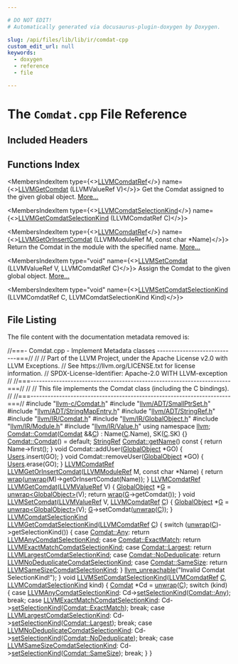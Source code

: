 ```yaml
---

# DO NOT EDIT!
# Automatically generated via docusaurus-plugin-doxygen by Doxygen.

slug: /api/files/lib/lib/ir/comdat-cpp
custom_edit_url: null
keywords:
  - doxygen
  - reference
  - file

---
```





# The `Comdat.cpp` File Reference

<DoxygenPage pluginConfig={pluginConfig}>



## Included Headers

<IncludesList>
<IncludesListItem
  filePath="llvm-c/Comdat.h"
  permalink="/docs/api/files/include/include/llvm-c/comdat-h"
  isLocal="true" />
<IncludesListItem
  filePath="llvm/ADT/SmallPtrSet.h"
  permalink="/docs/api/files/include/include/llvm/include/llvm/adt/smallptrset-h"
  isLocal="true" />
<IncludesListItem
  filePath="llvm/ADT/StringMapEntry.h"
  permalink="/docs/api/files/include/include/llvm/include/llvm/adt/stringmapentry-h"
  isLocal="true" />
<IncludesListItem
  filePath="llvm/ADT/StringRef.h"
  permalink="/docs/api/files/include/include/llvm/include/llvm/adt/stringref-h"
  isLocal="true" />
<IncludesListItem
  filePath="llvm/IR/Comdat.h"
  permalink="/docs/api/files/include/include/llvm/include/llvm/ir/comdat-h"
  isLocal="true" />
<IncludesListItem
  filePath="llvm/IR/GlobalObject.h"
  permalink="/docs/api/files/include/include/llvm/include/llvm/ir/globalobject-h"
  isLocal="true" />
<IncludesListItem
  filePath="llvm/IR/Module.h"
  permalink="/docs/api/files/include/include/llvm/include/llvm/ir/module-h"
  isLocal="true" />
<IncludesListItem
  filePath="llvm/IR/Value.h"
  permalink="/docs/api/files/include/include/llvm/include/llvm/ir/value-h"
  isLocal="true" />
</IncludesList>

## Functions Index

<MembersIndex>

<MembersIndexItem
  type={<><a href="/docs/api/groups/llvmcsupporttypes/#gaa91542000fd23d2eeebf64a25bdc66b3">LLVMComdatRef</a></>}
  name={<><a href="/docs/api/groups/llvmccorecomdat/#gaa0aa7ad46539182dec109edc141c870d">LLVMGetComdat</a> (LLVMValueRef V)</>}>
Get the Comdat assigned to the given global object. <a href="/docs/api/groups/llvmccorecomdat/#gaa0aa7ad46539182dec109edc141c870d">More...</a>
</MembersIndexItem>

<MembersIndexItem
  type={<><a href="/docs/api/groups/llvmccorecomdat/#ga80b57e9f148541803b3ed1169528187e">LLVMComdatSelectionKind</a></>}
  name={<><a href="/docs/api/groups/llvmccorecomdat/#ga24a9af9f9933c9ab3cbfa8a87e7ab5de">LLVMGetComdatSelectionKind</a> (LLVMComdatRef C)</>}>
</MembersIndexItem>

<MembersIndexItem
  type={<><a href="/docs/api/groups/llvmcsupporttypes/#gaa91542000fd23d2eeebf64a25bdc66b3">LLVMComdatRef</a></>}
  name={<><a href="/docs/api/groups/llvmccorecomdat/#ga2c1696880a604332d967f41fa93b524a">LLVMGetOrInsertComdat</a> (LLVMModuleRef M, const char &#42;Name)</>}>
Return the Comdat in the module with the specified name. <a href="/docs/api/groups/llvmccorecomdat/#ga2c1696880a604332d967f41fa93b524a">More...</a>
</MembersIndexItem>

<MembersIndexItem
  type="void"
  name={<><a href="/docs/api/groups/llvmccorecomdat/#ga3f947a7b8327e41221592d6a0da3d595">LLVMSetComdat</a> (LLVMValueRef V, LLVMComdatRef C)</>}>
Assign the Comdat to the given global object. <a href="/docs/api/groups/llvmccorecomdat/#ga3f947a7b8327e41221592d6a0da3d595">More...</a>
</MembersIndexItem>

<MembersIndexItem
  type="void"
  name={<><a href="/docs/api/groups/llvmccorecomdat/#ga770da47f1db21be71881a94b5842a808">LLVMSetComdatSelectionKind</a> (LLVMComdatRef C, LLVMComdatSelectionKind Kind)</>}>
</MembersIndexItem>

</MembersIndex>


## File Listing

The file content with the documentation metadata removed is:

<ProgramListing>

<Link id="l00001" /><CodeLine lineNumber="1"><Highlight kind="comment">//===- Comdat.cpp - Implement Metadata classes ----------------------------===//</Highlight><Highlight kind="normal"></Highlight></CodeLine>
<Link id="l00002" /><CodeLine lineNumber="2"><Highlight kind="normal"></Highlight><Highlight kind="comment">//</Highlight><Highlight kind="normal"></Highlight></CodeLine>
<Link id="l00003" /><CodeLine lineNumber="3"><Highlight kind="normal"></Highlight><Highlight kind="comment">// Part of the LLVM Project, under the Apache License v2.0 with LLVM Exceptions.</Highlight><Highlight kind="normal"></Highlight></CodeLine>
<Link id="l00004" /><CodeLine lineNumber="4"><Highlight kind="normal"></Highlight><Highlight kind="comment">// See https://llvm.org/LICENSE.txt for license information.</Highlight><Highlight kind="normal"></Highlight></CodeLine>
<Link id="l00005" /><CodeLine lineNumber="5"><Highlight kind="normal"></Highlight><Highlight kind="comment">// SPDX-License-Identifier: Apache-2.0 WITH LLVM-exception</Highlight><Highlight kind="normal"></Highlight></CodeLine>
<Link id="l00006" /><CodeLine lineNumber="6"><Highlight kind="normal"></Highlight><Highlight kind="comment">//</Highlight><Highlight kind="normal"></Highlight></CodeLine>
<Link id="l00007" /><CodeLine lineNumber="7"><Highlight kind="normal"></Highlight><Highlight kind="comment">//===----------------------------------------------------------------------===//</Highlight><Highlight kind="normal"></Highlight></CodeLine>
<Link id="l00008" /><CodeLine lineNumber="8"><Highlight kind="normal"></Highlight><Highlight kind="comment">//</Highlight><Highlight kind="normal"></Highlight></CodeLine>
<Link id="l00009" /><CodeLine lineNumber="9"><Highlight kind="normal"></Highlight><Highlight kind="comment">// This file implements the Comdat class (including the C bindings).</Highlight><Highlight kind="normal"></Highlight></CodeLine>
<Link id="l00010" /><CodeLine lineNumber="10"><Highlight kind="normal"></Highlight><Highlight kind="comment">//</Highlight><Highlight kind="normal"></Highlight></CodeLine>
<Link id="l00011" /><CodeLine lineNumber="11"><Highlight kind="normal"></Highlight><Highlight kind="comment">//===----------------------------------------------------------------------===//</Highlight><Highlight kind="normal"></Highlight></CodeLine>
<Link id="l00012" /><CodeLine lineNumber="12"><Highlight kind="normal"></Highlight></CodeLine>
<Link id="l00013" /><CodeLine lineNumber="13"><Highlight kind="normal"></Highlight><Highlight kind="preprocessor">#include &quot;<a href="/docs/api/files/include/include/llvm-c/comdat-h">llvm-c/Comdat.h</a>&quot;</Highlight><Highlight kind="normal"></Highlight></CodeLine>
<Link id="l00014" /><CodeLine lineNumber="14"><Highlight kind="normal"></Highlight><Highlight kind="preprocessor">#include &quot;<a href="/docs/api/files/include/include/llvm/include/llvm/adt/smallptrset-h">llvm/ADT/SmallPtrSet.h</a>&quot;</Highlight><Highlight kind="normal"></Highlight></CodeLine>
<Link id="l00015" /><CodeLine lineNumber="15"><Highlight kind="normal"></Highlight><Highlight kind="preprocessor">#include &quot;<a href="/docs/api/files/include/include/llvm/include/llvm/adt/stringmapentry-h">llvm/ADT/StringMapEntry.h</a>&quot;</Highlight><Highlight kind="normal"></Highlight></CodeLine>
<Link id="l00016" /><CodeLine lineNumber="16"><Highlight kind="normal"></Highlight><Highlight kind="preprocessor">#include &quot;<a href="/docs/api/files/include/include/llvm/include/llvm/adt/stringref-h">llvm/ADT/StringRef.h</a>&quot;</Highlight><Highlight kind="normal"></Highlight></CodeLine>
<Link id="l00017" /><CodeLine lineNumber="17"><Highlight kind="normal"></Highlight><Highlight kind="preprocessor">#include &quot;<a href="/docs/api/files/include/include/llvm/include/llvm/ir/comdat-h">llvm/IR/Comdat.h</a>&quot;</Highlight><Highlight kind="normal"></Highlight></CodeLine>
<Link id="l00018" /><CodeLine lineNumber="18"><Highlight kind="normal"></Highlight><Highlight kind="preprocessor">#include &quot;<a href="/docs/api/files/include/include/llvm/include/llvm/ir/globalobject-h">llvm/IR/GlobalObject.h</a>&quot;</Highlight><Highlight kind="normal"></Highlight></CodeLine>
<Link id="l00019" /><CodeLine lineNumber="19"><Highlight kind="normal"></Highlight><Highlight kind="preprocessor">#include &quot;<a href="/docs/api/files/include/include/llvm/include/llvm/ir/module-h">llvm/IR/Module.h</a>&quot;</Highlight><Highlight kind="normal"></Highlight></CodeLine>
<Link id="l00020" /><CodeLine lineNumber="20"><Highlight kind="normal"></Highlight><Highlight kind="preprocessor">#include &quot;<a href="/docs/api/files/include/include/llvm/include/llvm/ir/value-h">llvm/IR/Value.h</a>&quot;</Highlight><Highlight kind="normal"></Highlight></CodeLine>
<Link id="l00021" /><CodeLine lineNumber="21"><Highlight kind="normal"></Highlight></CodeLine>
<Link id="l00022" /><CodeLine lineNumber="22"><Highlight kind="normal"></Highlight><Highlight kind="keyword">using namespace </Highlight><Highlight kind="normal"><a href="/docs/api/namespaces/llvm">llvm</a>;</Highlight></CodeLine>
<Link id="l00023" /><CodeLine lineNumber="23"><Highlight kind="normal"></Highlight></CodeLine>
<Link id="l00024" /><CodeLine lineNumber="24" lineLink="/docs/api/classes/llvm/comdat/#a54acbfbb862d3db746e219159bd2520d"><Highlight kind="normal"><a href="/docs/api/classes/llvm/comdat/#a043e6f44e1cfe8d486c9c26a243b644a">Comdat::Comdat</a>(<a href="/docs/api/classes/llvm/comdat/#a043e6f44e1cfe8d486c9c26a243b644a">Comdat</a> &amp;&amp;<a href="/docs/api/namespaces/llvm/callingconv/#ac6aa1387c4375260e2468eb5a77fdb4cafd841a49aec1539bc88abc8ff9e170fb">C</a>) : Name(<a href="/docs/api/namespaces/llvm/callingconv/#ac6aa1387c4375260e2468eb5a77fdb4cafd841a49aec1539bc88abc8ff9e170fb">C</a>.Name), SK(<a href="/docs/api/namespaces/llvm/callingconv/#ac6aa1387c4375260e2468eb5a77fdb4cafd841a49aec1539bc88abc8ff9e170fb">C</a>.SK) &#123;&#125;</Highlight></CodeLine>
<Link id="l00025" /><CodeLine lineNumber="25"><Highlight kind="normal"></Highlight></CodeLine>
<Link id="l00026" /><CodeLine lineNumber="26"><Highlight kind="normal"><a href="/docs/api/classes/llvm/comdat/#a043e6f44e1cfe8d486c9c26a243b644a">Comdat::Comdat</a>() = </Highlight><Highlight kind="keywordflow">default</Highlight><Highlight kind="normal">;</Highlight></CodeLine>
<Link id="l00027" /><CodeLine lineNumber="27"><Highlight kind="normal"></Highlight></CodeLine>
<Link id="l00028" /><CodeLine lineNumber="28" lineLink="/docs/api/classes/llvm/comdat/#a699b34b3b6301ffc6632c7c6f643b96a"><Highlight kind="normal"><a href="/docs/api/classes/llvm/stringref">StringRef</a> <a href="/docs/api/classes/llvm/comdat/#a699b34b3b6301ffc6632c7c6f643b96a">Comdat::getName</a>()</Highlight><Highlight kind="keyword"> const </Highlight><Highlight kind="normal">&#123; </Highlight><Highlight kind="keywordflow">return</Highlight><Highlight kind="normal"> Name-&gt;first(); &#125;</Highlight></CodeLine>
<Link id="l00029" /><CodeLine lineNumber="29"><Highlight kind="normal"></Highlight></CodeLine>
<Link id="l00030" /><CodeLine lineNumber="30"><Highlight kind="normal"></Highlight><Highlight kind="keywordtype">void</Highlight><Highlight kind="normal"> Comdat::addUser(<a href="/docs/api/classes/llvm/globalobject">GlobalObject</a> &#42;GO) &#123; <a href="/docs/api/files/lib/lib/analysis/ivusers-cpp/#a4e5b9edb51eec9dbca592075eb64dfcb">Users</a>.insert(GO); &#125;</Highlight></CodeLine>
<Link id="l00031" /><CodeLine lineNumber="31"><Highlight kind="normal"></Highlight></CodeLine>
<Link id="l00032" /><CodeLine lineNumber="32"><Highlight kind="normal"></Highlight><Highlight kind="keywordtype">void</Highlight><Highlight kind="normal"> Comdat::removeUser(<a href="/docs/api/classes/llvm/globalobject">GlobalObject</a> &#42;GO) &#123; <a href="/docs/api/files/lib/lib/analysis/ivusers-cpp/#a4e5b9edb51eec9dbca592075eb64dfcb">Users</a>.erase(GO); &#125;</Highlight></CodeLine>
<Link id="l00033" /><CodeLine lineNumber="33"><Highlight kind="normal"></Highlight></CodeLine>
<Link id="l00034" /><CodeLine lineNumber="34" lineLink="/docs/api/groups/llvmccorecomdat/#ga2c1696880a604332d967f41fa93b524a"><Highlight kind="normal"><a href="/docs/api/groups/llvmcsupporttypes/#gaa91542000fd23d2eeebf64a25bdc66b3">LLVMComdatRef</a> <a href="/docs/api/groups/llvmccorecomdat/#ga2c1696880a604332d967f41fa93b524a">LLVMGetOrInsertComdat</a>(<a href="/docs/api/groups/llvmcsupporttypes/#gad1d1bb5f901c903a0cf09c5a053c9c56">LLVMModuleRef</a> M, </Highlight><Highlight kind="keyword">const</Highlight><Highlight kind="normal"> </Highlight><Highlight kind="keywordtype">char</Highlight><Highlight kind="normal"> &#42;Name) &#123;</Highlight></CodeLine>
<Link id="l00035" /><CodeLine lineNumber="35"><Highlight kind="normal">  </Highlight><Highlight kind="keywordflow">return</Highlight><Highlight kind="normal"> <a href="/docs/api/namespaces/llvm/#ac9a23c88949ad27ad62f0ee03254ee3a">wrap</a>(<a href="/docs/api/namespaces/llvm/#aa3d613e3ad429bdb5b1a7d22796028e9">unwrap</a>(M)-&gt;getOrInsertComdat(Name));</Highlight></CodeLine>
<Link id="l00036" /><CodeLine lineNumber="36"><Highlight kind="normal">&#125;</Highlight></CodeLine>
<Link id="l00037" /><CodeLine lineNumber="37"><Highlight kind="normal"></Highlight></CodeLine>
<Link id="l00038" /><CodeLine lineNumber="38" lineLink="/docs/api/groups/llvmccorecomdat/#gaa0aa7ad46539182dec109edc141c870d"><Highlight kind="normal"><a href="/docs/api/groups/llvmcsupporttypes/#gaa91542000fd23d2eeebf64a25bdc66b3">LLVMComdatRef</a> <a href="/docs/api/groups/llvmccorecomdat/#gaa0aa7ad46539182dec109edc141c870d">LLVMGetComdat</a>(<a href="/docs/api/groups/llvmcsupporttypes/#ga113ce952344691b8304a43a314f8be17">LLVMValueRef</a> V) &#123;</Highlight></CodeLine>
<Link id="l00039" /><CodeLine lineNumber="39"><Highlight kind="normal">  <a href="/docs/api/classes/llvm/globalobject">GlobalObject</a> &#42;<a href="/docs/api/files/lib/lib/support/md5-cpp/#ad96b7cf3182ce2ba85e5a7a93b12c441">G</a> = <a href="/docs/api/namespaces/llvm/#aa3d613e3ad429bdb5b1a7d22796028e9">unwrap&lt;GlobalObject&gt;</a>(V);</Highlight></CodeLine>
<Link id="l00040" /><CodeLine lineNumber="40"><Highlight kind="normal">  </Highlight><Highlight kind="keywordflow">return</Highlight><Highlight kind="normal"> <a href="/docs/api/namespaces/llvm/#ac9a23c88949ad27ad62f0ee03254ee3a">wrap</a>(<a href="/docs/api/files/lib/lib/support/md5-cpp/#ad96b7cf3182ce2ba85e5a7a93b12c441">G</a>-&gt;getComdat());</Highlight></CodeLine>
<Link id="l00041" /><CodeLine lineNumber="41"><Highlight kind="normal">&#125;</Highlight></CodeLine>
<Link id="l00042" /><CodeLine lineNumber="42"><Highlight kind="normal"></Highlight></CodeLine>
<Link id="l00043" /><CodeLine lineNumber="43" lineLink="/docs/api/groups/llvmccorecomdat/#ga3f947a7b8327e41221592d6a0da3d595"><Highlight kind="normal"></Highlight><Highlight kind="keywordtype">void</Highlight><Highlight kind="normal"> <a href="/docs/api/groups/llvmccorecomdat/#ga3f947a7b8327e41221592d6a0da3d595">LLVMSetComdat</a>(<a href="/docs/api/groups/llvmcsupporttypes/#ga113ce952344691b8304a43a314f8be17">LLVMValueRef</a> V, <a href="/docs/api/groups/llvmcsupporttypes/#gaa91542000fd23d2eeebf64a25bdc66b3">LLVMComdatRef</a> <a href="/docs/api/namespaces/llvm/callingconv/#ac6aa1387c4375260e2468eb5a77fdb4cafd841a49aec1539bc88abc8ff9e170fb">C</a>) &#123;</Highlight></CodeLine>
<Link id="l00044" /><CodeLine lineNumber="44"><Highlight kind="normal">  <a href="/docs/api/classes/llvm/globalobject">GlobalObject</a> &#42;<a href="/docs/api/files/lib/lib/support/md5-cpp/#ad96b7cf3182ce2ba85e5a7a93b12c441">G</a> = <a href="/docs/api/namespaces/llvm/#aa3d613e3ad429bdb5b1a7d22796028e9">unwrap&lt;GlobalObject&gt;</a>(V);</Highlight></CodeLine>
<Link id="l00045" /><CodeLine lineNumber="45"><Highlight kind="normal">  <a href="/docs/api/files/lib/lib/support/md5-cpp/#ad96b7cf3182ce2ba85e5a7a93b12c441">G</a>-&gt;setComdat(<a href="/docs/api/namespaces/llvm/#aa3d613e3ad429bdb5b1a7d22796028e9">unwrap</a>(<a href="/docs/api/namespaces/llvm/callingconv/#ac6aa1387c4375260e2468eb5a77fdb4cafd841a49aec1539bc88abc8ff9e170fb">C</a>));</Highlight></CodeLine>
<Link id="l00046" /><CodeLine lineNumber="46"><Highlight kind="normal">&#125;</Highlight></CodeLine>
<Link id="l00047" /><CodeLine lineNumber="47"><Highlight kind="normal"></Highlight></CodeLine>
<Link id="l00048" /><CodeLine lineNumber="48" lineLink="/docs/api/groups/llvmccorecomdat/#ga24a9af9f9933c9ab3cbfa8a87e7ab5de"><Highlight kind="normal"><a href="/docs/api/groups/llvmccorecomdat/#ga80b57e9f148541803b3ed1169528187e">LLVMComdatSelectionKind</a> <a href="/docs/api/groups/llvmccorecomdat/#ga24a9af9f9933c9ab3cbfa8a87e7ab5de">LLVMGetComdatSelectionKind</a>(<a href="/docs/api/groups/llvmcsupporttypes/#gaa91542000fd23d2eeebf64a25bdc66b3">LLVMComdatRef</a> <a href="/docs/api/namespaces/llvm/callingconv/#ac6aa1387c4375260e2468eb5a77fdb4cafd841a49aec1539bc88abc8ff9e170fb">C</a>) &#123;</Highlight></CodeLine>
<Link id="l00049" /><CodeLine lineNumber="49"><Highlight kind="normal">  </Highlight><Highlight kind="keywordflow">switch</Highlight><Highlight kind="normal"> (<a href="/docs/api/namespaces/llvm/#aa3d613e3ad429bdb5b1a7d22796028e9">unwrap</a>(<a href="/docs/api/namespaces/llvm/callingconv/#ac6aa1387c4375260e2468eb5a77fdb4cafd841a49aec1539bc88abc8ff9e170fb">C</a>)-&gt;getSelectionKind()) &#123;</Highlight></CodeLine>
<Link id="l00050" /><CodeLine lineNumber="50"><Highlight kind="normal">  </Highlight><Highlight kind="keywordflow">case</Highlight><Highlight kind="normal"> <a href="/docs/api/classes/llvm/comdat/#ab40cbf8243fad70968f9ecf82f48a035a8c4ae4df3d085db275a58182612ff3be">Comdat::Any</a>:</Highlight></CodeLine>
<Link id="l00051" /><CodeLine lineNumber="51"><Highlight kind="normal">    </Highlight><Highlight kind="keywordflow">return</Highlight><Highlight kind="normal"> <a href="/docs/api/groups/llvmccorecomdat/#gga80b57e9f148541803b3ed1169528187ea907a8ef93233960f2907f075f39f46a5">LLVMAnyComdatSelectionKind</a>;</Highlight></CodeLine>
<Link id="l00052" /><CodeLine lineNumber="52"><Highlight kind="normal">  </Highlight><Highlight kind="keywordflow">case</Highlight><Highlight kind="normal"> <a href="/docs/api/classes/llvm/comdat/#ab40cbf8243fad70968f9ecf82f48a035acceb065ea69a5e06e80bd6ceddd7b9a7">Comdat::ExactMatch</a>:</Highlight></CodeLine>
<Link id="l00053" /><CodeLine lineNumber="53"><Highlight kind="normal">    </Highlight><Highlight kind="keywordflow">return</Highlight><Highlight kind="normal"> <a href="/docs/api/groups/llvmccorecomdat/#gga80b57e9f148541803b3ed1169528187ea7e01f8f80d4b35b6495a603c8fd945c9">LLVMExactMatchComdatSelectionKind</a>;</Highlight></CodeLine>
<Link id="l00054" /><CodeLine lineNumber="54"><Highlight kind="normal">  </Highlight><Highlight kind="keywordflow">case</Highlight><Highlight kind="normal"> <a href="/docs/api/classes/llvm/comdat/#ab40cbf8243fad70968f9ecf82f48a035a2444b05a47619decc80c2ce0cc224dc8">Comdat::Largest</a>:</Highlight></CodeLine>
<Link id="l00055" /><CodeLine lineNumber="55"><Highlight kind="normal">    </Highlight><Highlight kind="keywordflow">return</Highlight><Highlight kind="normal"> <a href="/docs/api/groups/llvmccorecomdat/#gga80b57e9f148541803b3ed1169528187ea147027adebf8f8011d33067dad285752">LLVMLargestComdatSelectionKind</a>;</Highlight></CodeLine>
<Link id="l00056" /><CodeLine lineNumber="56"><Highlight kind="normal">  </Highlight><Highlight kind="keywordflow">case</Highlight><Highlight kind="normal"> <a href="/docs/api/classes/llvm/comdat/#ab40cbf8243fad70968f9ecf82f48a035ab2d0d4bc9ba11b7324f5ffc20a9dc37a">Comdat::NoDeduplicate</a>:</Highlight></CodeLine>
<Link id="l00057" /><CodeLine lineNumber="57"><Highlight kind="normal">    </Highlight><Highlight kind="keywordflow">return</Highlight><Highlight kind="normal"> <a href="/docs/api/groups/llvmccorecomdat/#gga80b57e9f148541803b3ed1169528187eac4adb55c2b9f3cb601b7603d86498066">LLVMNoDeduplicateComdatSelectionKind</a>;</Highlight></CodeLine>
<Link id="l00058" /><CodeLine lineNumber="58"><Highlight kind="normal">  </Highlight><Highlight kind="keywordflow">case</Highlight><Highlight kind="normal"> <a href="/docs/api/classes/llvm/comdat/#ab40cbf8243fad70968f9ecf82f48a035a8b148d3d05688ddb23b7abb81527b7ce">Comdat::SameSize</a>:</Highlight></CodeLine>
<Link id="l00059" /><CodeLine lineNumber="59"><Highlight kind="normal">    </Highlight><Highlight kind="keywordflow">return</Highlight><Highlight kind="normal"> <a href="/docs/api/groups/llvmccorecomdat/#gga80b57e9f148541803b3ed1169528187ea6d981d6944206f7c5d34671b4a061fa2">LLVMSameSizeComdatSelectionKind</a>;</Highlight></CodeLine>
<Link id="l00060" /><CodeLine lineNumber="60"><Highlight kind="normal">  &#125;</Highlight></CodeLine>
<Link id="l00061" /><CodeLine lineNumber="61"><Highlight kind="normal">  <a href="/docs/api/files/include/include/llvm/include/llvm/support/errorhandling-h/#ace243f5c25697a1107cce46626b3dc94">llvm&#95;unreachable</a>(</Highlight><Highlight kind="stringliteral">&quot;Invalid Comdat SelectionKind!&quot;</Highlight><Highlight kind="normal">);</Highlight></CodeLine>
<Link id="l00062" /><CodeLine lineNumber="62"><Highlight kind="normal">&#125;</Highlight></CodeLine>
<Link id="l00063" /><CodeLine lineNumber="63"><Highlight kind="normal"></Highlight></CodeLine>
<Link id="l00064" /><CodeLine lineNumber="64" lineLink="/docs/api/groups/llvmccorecomdat/#ga770da47f1db21be71881a94b5842a808"><Highlight kind="normal"></Highlight><Highlight kind="keywordtype">void</Highlight><Highlight kind="normal"> <a href="/docs/api/groups/llvmccorecomdat/#ga770da47f1db21be71881a94b5842a808">LLVMSetComdatSelectionKind</a>(<a href="/docs/api/groups/llvmcsupporttypes/#gaa91542000fd23d2eeebf64a25bdc66b3">LLVMComdatRef</a> <a href="/docs/api/namespaces/llvm/callingconv/#ac6aa1387c4375260e2468eb5a77fdb4cafd841a49aec1539bc88abc8ff9e170fb">C</a>, <a href="/docs/api/groups/llvmccorecomdat/#ga80b57e9f148541803b3ed1169528187e">LLVMComdatSelectionKind</a> kind) &#123;</Highlight></CodeLine>
<Link id="l00065" /><CodeLine lineNumber="65"><Highlight kind="normal">  <a href="/docs/api/classes/llvm/comdat">Comdat</a> &#42;Cd = <a href="/docs/api/namespaces/llvm/#aa3d613e3ad429bdb5b1a7d22796028e9">unwrap</a>(<a href="/docs/api/namespaces/llvm/callingconv/#ac6aa1387c4375260e2468eb5a77fdb4cafd841a49aec1539bc88abc8ff9e170fb">C</a>);</Highlight></CodeLine>
<Link id="l00066" /><CodeLine lineNumber="66"><Highlight kind="normal">  </Highlight><Highlight kind="keywordflow">switch</Highlight><Highlight kind="normal"> (kind) &#123;</Highlight></CodeLine>
<Link id="l00067" /><CodeLine lineNumber="67"><Highlight kind="normal">  </Highlight><Highlight kind="keywordflow">case</Highlight><Highlight kind="normal"> <a href="/docs/api/groups/llvmccorecomdat/#gga80b57e9f148541803b3ed1169528187ea907a8ef93233960f2907f075f39f46a5">LLVMAnyComdatSelectionKind</a>:</Highlight></CodeLine>
<Link id="l00068" /><CodeLine lineNumber="68"><Highlight kind="normal">    Cd-&gt;<a href="/docs/api/classes/llvm/comdat/#ad8e5834e05be0104c4d64a3b4edeb51b">setSelectionKind</a>(<a href="/docs/api/classes/llvm/comdat/#ab40cbf8243fad70968f9ecf82f48a035a8c4ae4df3d085db275a58182612ff3be">Comdat::Any</a>);</Highlight></CodeLine>
<Link id="l00069" /><CodeLine lineNumber="69"><Highlight kind="normal">    </Highlight><Highlight kind="keywordflow">break</Highlight><Highlight kind="normal">;</Highlight></CodeLine>
<Link id="l00070" /><CodeLine lineNumber="70"><Highlight kind="normal">  </Highlight><Highlight kind="keywordflow">case</Highlight><Highlight kind="normal"> <a href="/docs/api/groups/llvmccorecomdat/#gga80b57e9f148541803b3ed1169528187ea7e01f8f80d4b35b6495a603c8fd945c9">LLVMExactMatchComdatSelectionKind</a>:</Highlight></CodeLine>
<Link id="l00071" /><CodeLine lineNumber="71"><Highlight kind="normal">    Cd-&gt;<a href="/docs/api/classes/llvm/comdat/#ad8e5834e05be0104c4d64a3b4edeb51b">setSelectionKind</a>(<a href="/docs/api/classes/llvm/comdat/#ab40cbf8243fad70968f9ecf82f48a035acceb065ea69a5e06e80bd6ceddd7b9a7">Comdat::ExactMatch</a>);</Highlight></CodeLine>
<Link id="l00072" /><CodeLine lineNumber="72"><Highlight kind="normal">    </Highlight><Highlight kind="keywordflow">break</Highlight><Highlight kind="normal">;</Highlight></CodeLine>
<Link id="l00073" /><CodeLine lineNumber="73"><Highlight kind="normal">  </Highlight><Highlight kind="keywordflow">case</Highlight><Highlight kind="normal"> <a href="/docs/api/groups/llvmccorecomdat/#gga80b57e9f148541803b3ed1169528187ea147027adebf8f8011d33067dad285752">LLVMLargestComdatSelectionKind</a>:</Highlight></CodeLine>
<Link id="l00074" /><CodeLine lineNumber="74"><Highlight kind="normal">    Cd-&gt;<a href="/docs/api/classes/llvm/comdat/#ad8e5834e05be0104c4d64a3b4edeb51b">setSelectionKind</a>(<a href="/docs/api/classes/llvm/comdat/#ab40cbf8243fad70968f9ecf82f48a035a2444b05a47619decc80c2ce0cc224dc8">Comdat::Largest</a>);</Highlight></CodeLine>
<Link id="l00075" /><CodeLine lineNumber="75"><Highlight kind="normal">    </Highlight><Highlight kind="keywordflow">break</Highlight><Highlight kind="normal">;</Highlight></CodeLine>
<Link id="l00076" /><CodeLine lineNumber="76"><Highlight kind="normal">  </Highlight><Highlight kind="keywordflow">case</Highlight><Highlight kind="normal"> <a href="/docs/api/groups/llvmccorecomdat/#gga80b57e9f148541803b3ed1169528187eac4adb55c2b9f3cb601b7603d86498066">LLVMNoDeduplicateComdatSelectionKind</a>:</Highlight></CodeLine>
<Link id="l00077" /><CodeLine lineNumber="77"><Highlight kind="normal">    Cd-&gt;<a href="/docs/api/classes/llvm/comdat/#ad8e5834e05be0104c4d64a3b4edeb51b">setSelectionKind</a>(<a href="/docs/api/classes/llvm/comdat/#ab40cbf8243fad70968f9ecf82f48a035ab2d0d4bc9ba11b7324f5ffc20a9dc37a">Comdat::NoDeduplicate</a>);</Highlight></CodeLine>
<Link id="l00078" /><CodeLine lineNumber="78"><Highlight kind="normal">    </Highlight><Highlight kind="keywordflow">break</Highlight><Highlight kind="normal">;</Highlight></CodeLine>
<Link id="l00079" /><CodeLine lineNumber="79"><Highlight kind="normal">  </Highlight><Highlight kind="keywordflow">case</Highlight><Highlight kind="normal"> <a href="/docs/api/groups/llvmccorecomdat/#gga80b57e9f148541803b3ed1169528187ea6d981d6944206f7c5d34671b4a061fa2">LLVMSameSizeComdatSelectionKind</a>:</Highlight></CodeLine>
<Link id="l00080" /><CodeLine lineNumber="80"><Highlight kind="normal">    Cd-&gt;<a href="/docs/api/classes/llvm/comdat/#ad8e5834e05be0104c4d64a3b4edeb51b">setSelectionKind</a>(<a href="/docs/api/classes/llvm/comdat/#ab40cbf8243fad70968f9ecf82f48a035a8b148d3d05688ddb23b7abb81527b7ce">Comdat::SameSize</a>);</Highlight></CodeLine>
<Link id="l00081" /><CodeLine lineNumber="81"><Highlight kind="normal">    </Highlight><Highlight kind="keywordflow">break</Highlight><Highlight kind="normal">;</Highlight></CodeLine>
<Link id="l00082" /><CodeLine lineNumber="82"><Highlight kind="normal">  &#125;</Highlight></CodeLine>
<Link id="l00083" /><CodeLine lineNumber="83"><Highlight kind="normal">&#125;</Highlight></CodeLine>

</ProgramListing>


</DoxygenPage>
